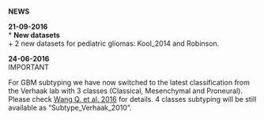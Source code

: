 **NEWS**     

**21-09-2016**   
* **New datasets**   
  + 2 new datasets for pediatric gliomas: Kool_2014 and Robinson.  

**24-06-2016**  
<span class="blink">IMPORTANT</span>

For GBM subtyping we have now switched to the latest classification from the Verhaak lab with 3 classes (Classical, Mesenchymal and Proneural). Please check
[Wang Q. et al. 2016](http://biorxiv.org/content/early/2016/08/13/052076) for details. 4 classes subtyping will be still available as "Subtype_Verhaak_2010".      


